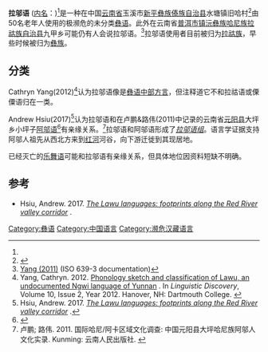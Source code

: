 {{Infobox language
|name=拉邬语
|altname=
|pronunciation={{IPA|la21 wu21}}
|region=[[云南省|云南省]]
|states=中国
|speakers=50
|date=2012
|ref=e18
|familycolor=汉藏语系
|fam2=([[藏缅语族|藏缅语族]])
|fam3=[[缅彝语群|缅彝语群]]
|fam4=[[彝语支|彝语支]]
|fam5=[[彝语中部方言|彝语中部方言]]?
|fam6=[[拉邬语组|拉邬语组]]
|iso3=lwu
|glotto=lawu1238 
|glottorefname=Lawu
}}

'''拉邬语''' ([[外名与内名|内名]]：''{{IPA|la21 wu21}}'')<ref name="Yang2011"/>是一种在中国[[云南省|云南省]]玉溪市[[新平彝族傣族自治县|新平彝族傣族自治县]]水塘镇旧哈村<ref name="ynszxc">{{cite web|url=http://www.ynszxc.gov.cn/villagePage/vIndex.aspx?departmentid=250326|website=ynszxc.gov.cn|title=新平县水塘镇旧哈村民委员会|access-date=2017-12-30|archive-date=2017-12-22|archive-url=https://web.archive.org/web/20171222052442/http://www.ynszxc.gov.cn/villagePage/vIndex.aspx?departmentid=250326|dead-url=no}}</ref>由50名老年人使用的极濒危的未分类[[彝语|彝语]]。此外在云南省[[普洱市|普洱市]][[镇沅彝族哈尼族拉祜族自治县|镇沅彝族哈尼族拉祜族自治县]]九甲乡可能仍有人会说拉邬语。<ref name="Yang2011">[http://www.sil.org/iso639-3/cr_files/2012-067_lwu.pdf Yang (2011)] (ISO 639-3 documentation)</ref>拉邬语使用者目前被归为[[拉祜族|拉祜族]]，早些时候被归为[[彝族|彝族]]。

==分类==
Cathryn Yang(2012)<ref name="Yang2012">Yang, Cathryn. 2012. [http://journals.dartmouth.edu/cgi-bin/WebObjects/Journals.woa/1/xmlpage/1/article/410?htmlAlways=yes Phonology sketch and classification of Lawu, an undocumented Ngwi language of Yunnan] {{Wayback|url=http://journals.dartmouth.edu/cgi-bin/WebObjects/Journals.woa/1/xmlpage/1/article/410?htmlAlways=yes |date=20200530003040 }}. In ''Linguistic Discovery'', Volume 10, Issue 2, Year 2012. Hanover, NH: Dartmouth College. {{doi|10.1349/PS1.1537-0852.A.410}}</ref>认为拉邬语像是[[彝语中部方言|彝语中部方言]]，但注释道它不和拉祜语或傈僳语归在一类。

Andrew Hsiu(2017)<ref>Hsiu, Andrew. 2017. ''[https://zenodo.org/record/1249178/files/Lawu_languages.pdf The Lawu languages: footprints along the Red River valley corridor] {{Wayback|url=https://zenodo.org/record/1249178/files/Lawu_languages.pdf |date=20180518200659 }}''.</ref>认为拉邬语和在卢鹏&路伟(2011)中记录的云南省[[元阳县|元阳县]]大坪乡小坪子[[阿邬语|阿邬语]]<ref name="ynszxc2">{{cite web|url=http://www.ynszxc.gov.cn/villagePage/vIndex.aspx?departmentid=197147|website=ynszxc.gov.cn|title=元阳县大坪乡大坪村委会小坪子村|access-date=2017-12-30|archive-date=2017-09-20|archive-url=https://web.archive.org/web/20170920172248/http://www.ynszxc.gov.cn/villagePage/vIndex.aspx?departmentid=197147|dead-url=no}}</ref>有亲缘关系。<ref name="Lu2011">卢鹏; 路伟. 2011. 国际哈尼/阿卡区域文化调查: 中国元阳县大坪哈尼族阿邬人文化实录. Kunming: 云南人民出版社. {{ISBN|978-7-222-07999-1}}</ref>拉邬语和阿邬语形成了''[[拉邬语组|拉邬语组]]''。语言学证据支持阿邬人祖先从西北方来到[[红河|红河]]河谷，向下游迁徙到其现居地。

已经灭亡的[[乐舞语|乐舞语]]可能和拉邬语有亲缘关系，但具体地位因资料短缺不明确。

==参考==
{{Reflist}}
*Hsiu, Andrew. 2017. ''[https://zenodo.org/record/1249178/files/Lawu_languages.pdf The Lawu languages: footprints along the Red River valley corridor] {{Wayback|url=https://zenodo.org/record/1249178/files/Lawu_languages.pdf |date=20180518200659 }}''.

{{中国语言}}
{{汉藏语系}}
{{Lolo-Burmese languages}}

[[Category:彝语|Category:彝语]]
[[Category:中国语言|Category:中国语言]]
[[Category:濒危汉藏语言|Category:濒危汉藏语言]]